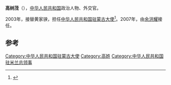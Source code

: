 '''高树茂'''（{{bd|1946年|7月|2016年|8月27日}}），[[中华人民共和国|中华人民共和国]]政治人物、外交官。

2003年，接替黄家骙，担任[[中国驻蒙古大使列表|中华人民共和国驻蒙古大使]]<ref>{{cite web|author=中华人民共和国外交部|title=中国驻蒙古历任大使|url=http://www.mfa.gov.cn/chn/pds/ziliao/wjrw/2167/2168/t9138.htm
|publisher=中华人民共和国外交部|accessdate=2012-03-06}}</ref>。2007年，由[[余洪耀|余洪耀]]接任。

== 参考 ==
{{reflist}}
{{start box}}
{{s-dip}}
{{succession box|[[黄家骙|黄家骙]]|[[余洪耀|余洪耀]]|[[中国驻蒙古大使列表|中华人民共和国驻蒙古大使]]|2003年11月-2007年7月}}
{{end box}}
{{中国政治人物小作品}}

[[Category:中华人民共和国驻蒙古大使|Category:中华人民共和国驻蒙古大使]]
[[Category:高姓|Category:高姓]]
[[Category:中华人民共和国驻米兰总领事|Category:中华人民共和国驻米兰总领事]]